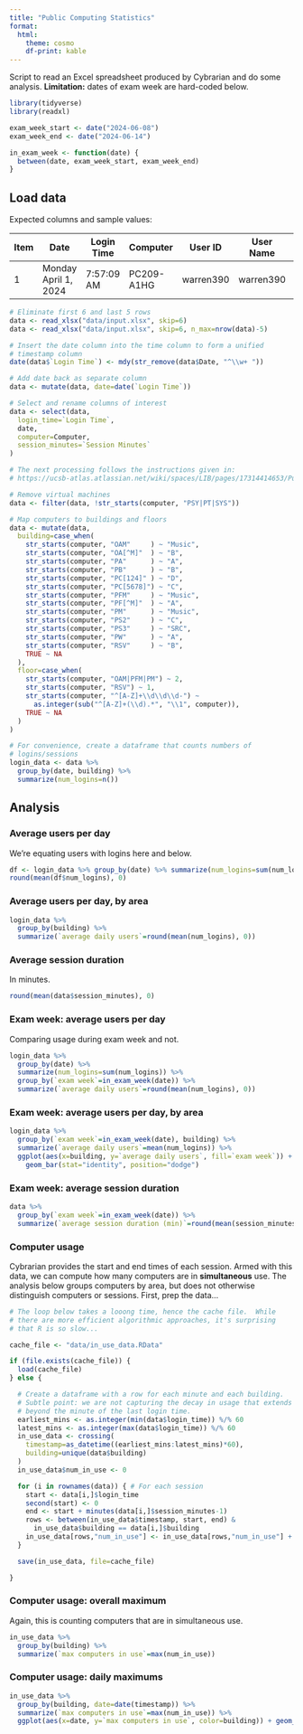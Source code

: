 ```yaml
---
title: "Public Computing Statistics"
format:
  html:
    theme: cosmo
    df-print: kable
---
```


Script to read an Excel spreadsheet produced by Cybrarian and do some analysis.  **Limitation:** dates of exam week are hard-coded below.

```r
library(tidyverse)
library(readxl)

exam_week_start <- date("2024-06-08")
exam_week_end <- date("2024-06-14")

in_exam_week <- function(date) {
  between(date, exam_week_start, exam_week_end)
}
```

## Load data

Expected columns and sample values:

Item | Date | Login Time | Computer | User ID | User Name | Session Minutes
---- | ---- | ---------- | -------- | ------- | --------- | ---------------
1 | Monday April 1, 2024 | 7:57:09 AM | PC209-A1HG | warren390 | warren390 | 2

```r
# Eliminate first 6 and last 5 rows
data <- read_xlsx("data/input.xlsx", skip=6)
data <- read_xlsx("data/input.xlsx", skip=6, n_max=nrow(data)-5)

# Insert the date column into the time column to form a unified
# timestamp column
date(data$`Login Time`) <- mdy(str_remove(data$Date, "^\\w+ "))

# Add date back as separate column
data <- mutate(data, date=date(`Login Time`))

# Select and rename columns of interest
data <- select(data,
  login_time=`Login Time`,
  date,
  computer=Computer,
  session_minutes=`Session Minutes`
)

# The next processing follows the instructions given in:
# https://ucsb-atlas.atlassian.net/wiki/spaces/LIB/pages/17314414653/Public+Computing+Annual+Statistics

# Remove virtual machines
data <- filter(data, !str_starts(computer, "PSY|PT|SYS"))

# Map computers to buildings and floors
data <- mutate(data,
  building=case_when(
    str_starts(computer, "OAM"     ) ~ "Music",
    str_starts(computer, "OA[^M]"  ) ~ "B",
    str_starts(computer, "PA"      ) ~ "A",
    str_starts(computer, "PB"      ) ~ "B",
    str_starts(computer, "PC[124]" ) ~ "D",
    str_starts(computer, "PC[5678]") ~ "C",
    str_starts(computer, "PFM"     ) ~ "Music",
    str_starts(computer, "PF[^M]"  ) ~ "A",
    str_starts(computer, "PM"      ) ~ "Music",
    str_starts(computer, "PS2"     ) ~ "C",
    str_starts(computer, "PS3"     ) ~ "SRC",
    str_starts(computer, "PW"      ) ~ "A",
    str_starts(computer, "RSV"     ) ~ "B",
    TRUE ~ NA
  ),
  floor=case_when(
    str_starts(computer, "OAM|PFM|PM") ~ 2,
    str_starts(computer, "RSV") ~ 1,
    str_starts(computer, "^[A-Z]+\\d\\d\\d-") ~
      as.integer(sub("^[A-Z]+(\\d).*", "\\1", computer)),
    TRUE ~ NA
  )
)

# For convenience, create a dataframe that counts numbers of
# logins/sessions
login_data <- data %>%
  group_by(date, building) %>%
  summarize(num_logins=n())
```

## Analysis

### Average users per day

We're equating users with logins here and below.

```r
df <- login_data %>% group_by(date) %>% summarize(num_logins=sum(num_logins))
round(mean(df$num_logins), 0)
```

### Average users per day, by area

```r
login_data %>%
  group_by(building) %>%
  summarize(`average daily users`=round(mean(num_logins), 0))
```

### Average session duration

In minutes.

```r
round(mean(data$session_minutes), 0)
```

### Exam week: average users per day

Comparing usage during exam week and not.

```r
login_data %>%
  group_by(date) %>%
  summarize(num_logins=sum(num_logins)) %>%
  group_by(`exam week`=in_exam_week(date)) %>%
  summarize(`average daily users`=round(mean(num_logins), 0))
```

### Exam week: average users per day, by area

```r
login_data %>%
  group_by(`exam week`=in_exam_week(date), building) %>%
  summarize(`average daily users`=mean(num_logins)) %>%
  ggplot(aes(x=building, y=`average daily users`, fill=`exam week`)) +
    geom_bar(stat="identity", position="dodge")
```

### Exam week: average session duration

```r
data %>%
  group_by(`exam week`=in_exam_week(date)) %>%
  summarize(`average session duration (min)`=round(mean(session_minutes), 0))
```

### Computer usage

Cybrarian provides the start and end times of each session.  Armed with this data, we can compute how many computers are in **simultaneous** use.  The analysis below groups computers by area, but does not otherwise distinguish computers or sessions.  First, prep the data...

```r
# The loop below takes a looong time, hence the cache file.  While
# there are more efficient algorithmic approaches, it's surprising
# that R is so slow...

cache_file <- "data/in_use_data.RData"

if (file.exists(cache_file)) {
  load(cache_file)
} else {

  # Create a dataframe with a row for each minute and each building.
  # Subtle point: we are not capturing the decay in usage that extends
  # beyond the minute of the last login time.
  earliest_mins <- as.integer(min(data$login_time)) %/% 60
  latest_mins <- as.integer(max(data$login_time)) %/% 60
  in_use_data <- crossing(
    timestamp=as_datetime((earliest_mins:latest_mins)*60),
    building=unique(data$building)
  )
  in_use_data$num_in_use <- 0

  for (i in rownames(data)) { # For each session
    start <- data[i,]$login_time
    second(start) <- 0
    end <- start + minutes(data[i,]$session_minutes-1)
    rows <- between(in_use_data$timestamp, start, end) &
      in_use_data$building == data[i,]$building
    in_use_data[rows,"num_in_use"] <- in_use_data[rows,"num_in_use"] + 1
  }

  save(in_use_data, file=cache_file)

}
```

### Computer usage: overall maximum

Again, this is counting computers that are in simultaneous use.

```r
in_use_data %>%
  group_by(building) %>%
  summarize(`max computers in use`=max(num_in_use))
```

### Computer usage: daily maximums

```r
in_use_data %>%
  group_by(building, date=date(timestamp)) %>%
  summarize(`max computers in use`=max(num_in_use)) %>%
  ggplot(aes(x=date, y=`max computers in use`, color=building)) + geom_line()
```
